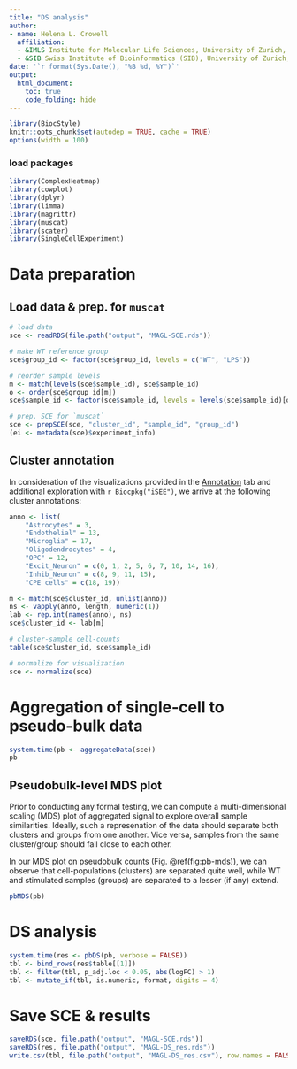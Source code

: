 ```yaml
---
title: "DS analysis"
author: 
- name: Helena L. Crowell
  affiliation: 
  - &IMLS Institute for Molecular Life Sciences, University of Zurich, Switzerland
  - &SIB Swiss Institute of Bioinformatics (SIB), University of Zurich, Switzerland
date: '`r format(Sys.Date(), "%B %d, %Y")`'
output:
  html_document:
    toc: true
    code_folding: hide
---
```


```r
library(BiocStyle)
knitr::opts_chunk$set(autodep = TRUE, cache = TRUE)
options(width = 100)
```

### load packages
```r
library(ComplexHeatmap)
library(cowplot)
library(dplyr)
library(limma)
library(magrittr)
library(muscat)
library(scater)
library(SingleCellExperiment)
```

# Data preparation

## Load data & prep. for `muscat`

```r
# load data
sce <- readRDS(file.path("output", "MAGL-SCE.rds"))

# make WT reference group
sce$group_id <- factor(sce$group_id, levels = c("WT", "LPS"))

# reorder sample levels
m <- match(levels(sce$sample_id), sce$sample_id)
o <- order(sce$group_id[m])
sce$sample_id <- factor(sce$sample_id, levels = levels(sce$sample_id)[o])

# prep. SCE for `muscat`
sce <- prepSCE(sce, "cluster_id", "sample_id", "group_id")
(ei <- metadata(sce)$experiment_info)
```

## Cluster annotation

In consideration of the visualizations provided in the [Annotation](docs/2-annotation.html) tab and additional exploration with `r Biocpkg("iSEE")`, we arrive at the following cluster annotations: 

```r
anno <- list(
    "Astrocytes" = 3,
    "Endothelial" = 13,
    "Microglia" = 17,
    "Oligodendrocytes" = 4,
    "OPC" = 12,
    "Excit_Neuron" = c(0, 1, 2, 5, 6, 7, 10, 14, 16),
    "Inhib_Neuron" = c(8, 9, 11, 15),
    "CPE cells" = c(18, 19))

m <- match(sce$cluster_id, unlist(anno))
ns <- vapply(anno, length, numeric(1))
lab <- rep.int(names(anno), ns)
sce$cluster_id <- lab[m]

# cluster-sample cell-counts
table(sce$cluster_id, sce$sample_id)

# normalize for visualization
sce <- normalize(sce)
```

# Aggregation of single-cell to pseudo-bulk data

```r
system.time(pb <- aggregateData(sce))
pb
```

## Pseudobulk-level MDS plot

Prior to conducting any formal testing, we can compute a multi-dimensional scaling (MDS) plot of aggregated signal to explore overall sample similarities. Ideally, such a represenation of the data should separate both clusters and groups from one another. Vice versa, samples from the same cluster/group should fall close to each other.

In our MDS plot on pseudobulk counts (Fig. \@ref(fig:pb-mds)), we can observe that cell-populations (clusters) are separated quite well, while WT and stimulated samples (groups) are separated to a lesser (if any) extend.

```r
pbMDS(pb)
```

# DS analysis

```r
system.time(res <- pbDS(pb, verbose = FALSE))
tbl <- bind_rows(res$table[[1]])
tbl <- filter(tbl, p_adj.loc < 0.05, abs(logFC) > 1)
tbl <- mutate_if(tbl, is.numeric, format, digits = 4)
```

# Save SCE & results

```r
saveRDS(sce, file.path("output", "MAGL-SCE.rds"))
saveRDS(res, file.path("output", "MAGL-DS_res.rds"))
write.csv(tbl, file.path("output", "MAGL-DS_res.csv"), row.names = FALSE)
```